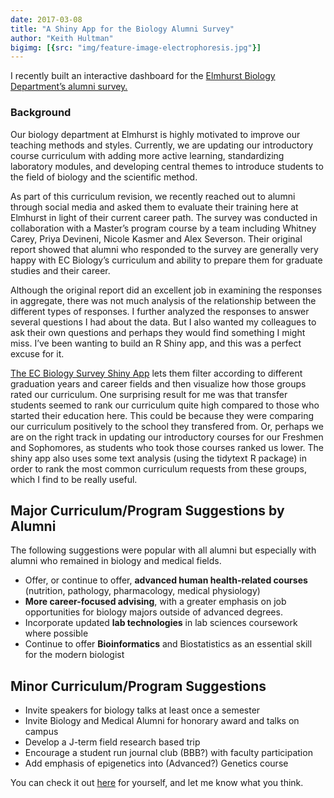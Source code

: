 ```yaml
---
date: 2017-03-08
title: "A Shiny App for the Biology Alumni Survey"
author: "Keith Hultman"
bigimg: [{src: "img/feature-image-electrophoresis.jpg"}]
---
```


I recently built an interactive dashboard for the [Elmhurst Biology Department's alumni survey.](http://52.54.16.230/shiny/keith/SurveyApp/)

### Background

Our biology department at Elmhurst is highly motivated to improve our teaching methods and styles. Currently, we are updating our introductory course curriculum with adding more active learning, standardizing laboratory modules, and developing central themes to introduce students to the field of biology and the scientific method. 

As part of this curriculum revision, we recently reached out to alumni through social media and asked them to evaluate their training here at Elmhurst in light of their current career path. The survey was conducted in collaboration with a Master's program course by a team including Whitney Carey, Priya Devineni, Nicole Kasmer and Alex Severson. Their original report showed that alumni who responded to the survey are generally very happy with EC Biology's curriculum and ability to prepare them for graduate studies and their career. 

Although the original report did an excellent job in examining the responses in aggregate, there was not much analysis of the relationship between the different types of responses. I further analyzed the responses to answer several questions I had about the data. But I also wanted my colleagues to ask their own questions and perhaps they would find something I might miss. I've been wanting to build an R Shiny app, and this was a perfect excuse for it.

[The EC Biology Survey Shiny App](http://52.54.16.230/shiny/keith/SurveyApp/) lets them filter according to different graduation years and career fields and then visualize how those groups rated our curriculum. One surprising result for me was that transfer students seemed to rank our curriculum quite high compared to those who started their education here. This could be because they were comparing our curriculum positively to the school they transfered from. Or, perhaps we are on the right track in updating our introductory courses for our Freshmen and Sophomores, as students who took those courses ranked us lower. The shiny app also uses some text analysis (using the tidytext R package) in order to rank the most common curriculum requests from these groups, which I find to be really useful. 

## Major Curriculum/Program Suggestions by Alumni

The following suggestions were popular with all alumni but especially with alumni who remained in biology and medical fields. 

* Offer, or continue to offer, **advanced human health-related courses** (nutrition, pathology, pharmacology, medical physiology)
* **More career-focused advising**, with a greater emphasis on job opportunities for biology majors outside of advanced degrees.
* Incorporate updated **lab technologies** in lab sciences coursework where possible
* Continue to offer **Bioinformatics** and Biostatistics as an essential skill for the modern biologist

## Minor Curriculum/Program Suggestions

* Invite speakers for biology talks at least once a semester
* Invite Biology and Medical Alumni for honorary award and talks on campus
* Develop a J-term field research based trip
* Encourage a student run journal club (BBB?) with faculty participation
* Add emphasis of epigenetics into (Advanced?) Genetics course


You can check it out [here](http://52.54.16.230/shiny/keith/SurveyApp/) for yourself, and let me know what you think.